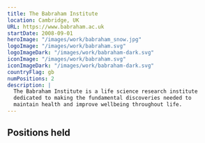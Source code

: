 ```yaml
---
title: The Babraham Institute
location: Cambridge, UK
URL: https://www.babraham.ac.uk
startDate: 2008-09-01
heroImage: "/images/work/babraham_snow.jpg"
logoImage: "/images/work/babraham.svg"
logoImageDark: "/images/work/babraham-dark.svg"
iconImage: "/images/work/babraham.svg"
iconImageDark: "/images/work/babraham-dark.svg"
countryFlag: gb
numPositions: 2
description: |
  The Babraham Institute is a life science research institute
  dedicated to making the fundamental discoveries needed to
  maintain health and improve wellbeing throughout life.
---
```



## Positions held

<div class="time-line-container clear-both mb-10 grid gap-4">
  <TimeLineElement
    title="Postdoctoral Researcher"
    subtitle="Oct 2012 - May 2014"
    desc="Bioinformatician working in Wolf Reik's research group, embedded within the Babraham Bioinformatics core bioinformatics group."
  />
  <TimeLineElement
    title="PhD Student"
    subtitle="Sept 2008 - Sept 2012"
    desc="PhD student supervised by Cameron Osborne, working in the Epigenetics department. I studied the three-dimensional organisation of chromatin within the mammalian cell nucleus."
  />
</div>
